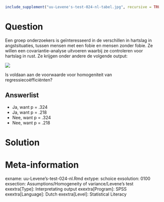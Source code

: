```r
include_supplement("uu-Levene's-test-024-nl-tabel.jpg", recursive = TRUE)
```



Question
========
Een groep onderzoekers is geïnteresseerd in de verschillen in hartslag in angstsituaties, tussen mensen met een fobie en mensen zonder fobie. Ze willen een covariantie-analyse uitvoeren waarbij ze controleren voor hartslag in rust. Ze krijgen onder andere de volgende output:

![](uu-Levene's-test-024-nl-tabel.jpg)

Is voldaan aan de voorwaarde voor homogeniteit van regressiecoëfficiënten?

Answerlist
----------
* Ja, want p = .324
* Ja, want p = .218
* Nee, want p = .324
* Nee, want p = .218


Solution
========



Meta-information
================
exname: uu-Levene's-test-024-nl.Rmd
extype: schoice
exsolution: 0100
exsection: Assumptions/Homogeneity of variance/Levene's test
exextra[Type]: Interpretating output
exextra[Program]: SPSS
exextra[Language]: Dutch
exextra[Level]: Statistical Literacy